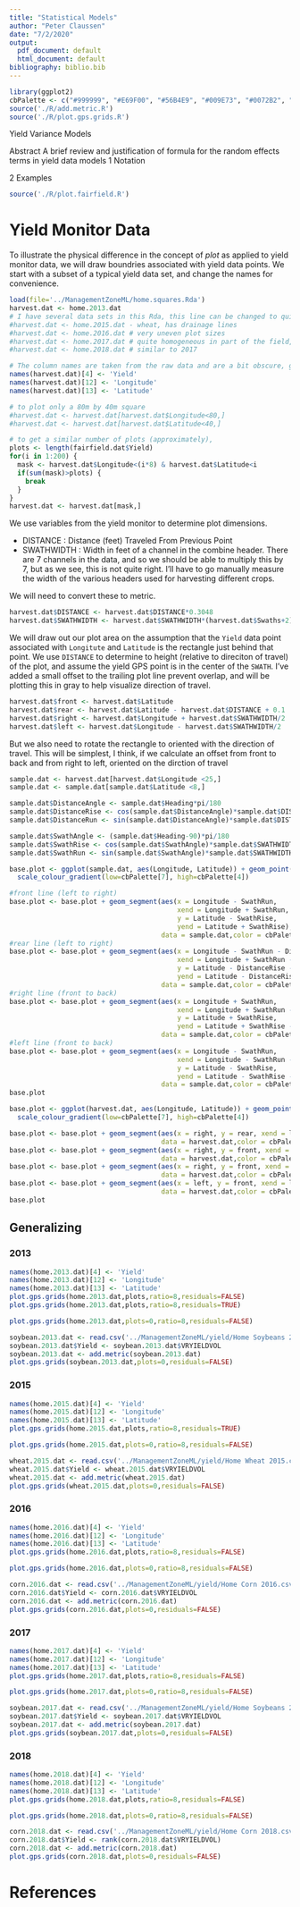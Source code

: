 ```yaml
---
title: "Statistical Models"
author: "Peter Claussen"
date: "7/2/2020"
output:
  pdf_document: default
  html_document: default
bibliography: biblio.bib
---
```


```r
library(ggplot2)
cbPalette <- c("#999999", "#E69F00", "#56B4E9", "#009E73", "#0072B2", "#D55E00", "#F0E442","#CC79A7","#000000","#734f80", "#2b5a74", "#004f39", "#787221", "#003959", "#6aaf00", "#663cd3")
source('./R/add.metric.R')
source('./R/plot.gps.grids.R')
```

Yield Variance Models


Abstract 
A brief review and justification of formula for the random effects terms in yield data models 
1 Notation 

2 Examples 


```r
source('./R/plot.fairfield.R')
```



# Yield Monitor Data

To illustrate the physical difference in the concept of *plot* as applied to yield monitor data, we will draw boundries associated with yield data points. We start with a subset of a typical yield data set, and change the names for convenience.
```r
load(file='../ManagementZoneML/home.squares.Rda')
harvest.dat <- home.2013.dat
# I have several data sets in this Rda, this line can be changed to quickly change the set.
#harvest.dat <- home.2015.dat - wheat, has drainage lines
#harvest.dat <- home.2016.dat # very uneven plot sizes
#harvest.dat <- home.2017.dat # quite homogeneous in part of the field, but some bunching
#harvest.dat <- home.2018.dat # similar to 2017

# The column names are taken from the raw data and are a bit obscure, give them more meaningful names.
names(harvest.dat)[4] <- 'Yield'
names(harvest.dat)[12] <- 'Longitude'
names(harvest.dat)[13] <- 'Latitude'

# to plot only a 80m by 40m square
#harvest.dat <- harvest.dat[harvest.dat$Longitude<80,]
#harvest.dat <- harvest.dat[harvest.dat$Latitude<40,]

# to get a similar number of plots (approximately),
plots <- length(fairfield.dat$Yield)
for(i in 1:200) {
  mask <- harvest.dat$Longitude<(i*8) & harvest.dat$Latitude<i
  if(sum(mask)>plots) {
    break
  }
}
harvest.dat <- harvest.dat[mask,]
```

We use variables from the yield monitor to determine plot dimensions. 

- DISTANCE : Distance (feet) Traveled From Previous Point
- SWATHWIDTH : Width in feet of a channel in the combine header. There are 7 channels in the data, and so we should be able to multiply this by 7, but as we see, this is not quite right. I'll have to go manually measure the width of the various headers used for harvesting different crops.

We will need to convert these to metric.
```r
harvest.dat$DISTANCE <- harvest.dat$DISTANCE*0.3048
harvest.dat$SWATHWIDTH <- harvest.dat$SWATHWIDTH*(harvest.dat$Swaths+2)*0.3048
```

We will draw out our plot area on the assumption that the `Yield` data point associated with `Longitute` and `Latitude` is the rectangle just behind that point. We use `DISTANCE` to determine to height (relative to direciton of travel) of the plot, and assume the yield GPS point is in the center of the `SWATH`. I've added a small offset to the trailing plot line prevent overlap, and will be plotting this in gray to help visualize direction of travel.

```r
harvest.dat$front <- harvest.dat$Latitude
harvest.dat$rear <- harvest.dat$Latitude - harvest.dat$DISTANCE + 0.1
harvest.dat$right <- harvest.dat$Longitude + harvest.dat$SWATHWIDTH/2
harvest.dat$left <- harvest.dat$Longitude - harvest.dat$SWATHWIDTH/2
```

But we also need to rotate the rectangle to oriented with the direction of travel. This will be simplest, I think, if we calculate an offset from front to back and from right to left, oriented on the dirction of travel


```r
sample.dat <- harvest.dat[harvest.dat$Longitude <25,]
sample.dat <- sample.dat[sample.dat$Latitude <8,]
```

```r
sample.dat$DistanceAngle <- sample.dat$Heading*pi/180
sample.dat$DistanceRise <- cos(sample.dat$DistanceAngle)*sample.dat$DISTANCE
sample.dat$DistanceRun <- sin(sample.dat$DistanceAngle)*sample.dat$DISTANCE

sample.dat$SwathAngle <- (sample.dat$Heading-90)*pi/180
sample.dat$SwathRise <- cos(sample.dat$SwathAngle)*sample.dat$SWATHWIDTH/2
sample.dat$SwathRun <- sin(sample.dat$SwathAngle)*sample.dat$SWATHWIDTH/2

base.plot <- ggplot(sample.dat, aes(Longitude, Latitude)) + geom_point(aes(colour = Yield),size = 3) +
  scale_colour_gradient(low=cbPalette[7], high=cbPalette[4])

#front line (left to right)
base.plot <- base.plot + geom_segment(aes(x = Longitude - SwathRun, 
                                          xend = Longitude + SwathRun,
                                          y = Latitude - SwathRise,
                                          yend = Latitude + SwathRise), 
                                      data = sample.dat,color = cbPalette[1],size = 1)
#rear line (left to right)
base.plot <- base.plot + geom_segment(aes(x = Longitude - SwathRun - DistanceRun, 
                                          xend = Longitude + SwathRun - DistanceRun,
                                          y = Latitude - DistanceRise - SwathRise,
                                          yend = Latitude - DistanceRise + SwathRise), 
                                      data = sample.dat,color = cbPalette[3],size = 1,linetype = "dotted")
#right line (front to back)
base.plot <- base.plot + geom_segment(aes(x = Longitude + SwathRun, 
                                          xend = Longitude + SwathRun - DistanceRun,
                                          y = Latitude + SwathRise,
                                          yend = Latitude + SwathRise - DistanceRise), 
                                      data = sample.dat,color = cbPalette[3],size = 1)
#left line (front to back)
base.plot <- base.plot + geom_segment(aes(x = Longitude - SwathRun, 
                                          xend = Longitude - SwathRun - DistanceRun,
                                          y = Latitude - SwathRise,
                                          yend = Latitude - SwathRise - DistanceRise), 
                                      data = sample.dat,color = cbPalette[3],size = 1)
base.plot
```


```r
base.plot <- ggplot(harvest.dat, aes(Longitude, Latitude)) + geom_point(aes(colour = Yield),size = 2) +
  scale_colour_gradient(low=cbPalette[7], high=cbPalette[4])

base.plot <- base.plot + geom_segment(aes(x = right, y = rear, xend = left, yend = rear), 
                                      data = harvest.dat,color = cbPalette[1])
base.plot <- base.plot + geom_segment(aes(x = right, y = front, xend = left, yend = front), 
                                      data = harvest.dat,color = cbPalette[2])
base.plot <- base.plot + geom_segment(aes(x = right, y = front, xend = right, yend = rear), 
                                      data = harvest.dat,color = cbPalette[2])
base.plot <- base.plot + geom_segment(aes(x = left, y = front, xend = left, yend = rear), 
                                      data = harvest.dat,color = cbPalette[2])
base.plot
```

\pagebreak

## Generalizing


\pagebreak

### 2013

```r
names(home.2013.dat)[4] <- 'Yield'
names(home.2013.dat)[12] <- 'Longitude'
names(home.2013.dat)[13] <- 'Latitude'
plot.gps.grids(home.2013.dat,plots,ratio=8,residuals=FALSE) 
plot.gps.grids(home.2013.dat,plots,ratio=8,residuals=TRUE) 
```


```r
plot.gps.grids(home.2013.dat,plots=0,ratio=8,residuals=FALSE) 
```

```r
soybean.2013.dat <- read.csv('../ManagementZoneML/yield/Home Soybeans 2013.csv')
soybean.2013.dat$Yield <- soybean.2013.dat$VRYIELDVOL
soybean.2013.dat <- add.metric(soybean.2013.dat)
plot.gps.grids(soybean.2013.dat,plots=0,residuals=FALSE) 
```


### 2015

```r
names(home.2015.dat)[4] <- 'Yield'
names(home.2015.dat)[12] <- 'Longitude'
names(home.2015.dat)[13] <- 'Latitude'
plot.gps.grids(home.2015.dat,plots,ratio=8,residuals=TRUE) 
```

```r
plot.gps.grids(home.2015.dat,plots=0,ratio=8,residuals=FALSE) 
```

```r
wheat.2015.dat <- read.csv('../ManagementZoneML/yield/Home Wheat 2015.csv')
wheat.2015.dat$Yield <- wheat.2015.dat$VRYIELDVOL
wheat.2015.dat <- add.metric(wheat.2015.dat)
plot.gps.grids(wheat.2015.dat,plots=0,residuals=FALSE) 
```

### 2016

```r
names(home.2016.dat)[4] <- 'Yield'
names(home.2016.dat)[12] <- 'Longitude'
names(home.2016.dat)[13] <- 'Latitude'
plot.gps.grids(home.2016.dat,plots,ratio=8,residuals=FALSE) 
```


```r
plot.gps.grids(home.2016.dat,plots=0,ratio=8,residuals=FALSE) 
```

```r
corn.2016.dat <- read.csv('../ManagementZoneML/yield/Home Corn 2016.csv')
corn.2016.dat$Yield <- corn.2016.dat$VRYIELDVOL
corn.2016.dat <- add.metric(corn.2016.dat)
plot.gps.grids(corn.2016.dat,plots=0,residuals=FALSE) 
```

### 2017

```r
names(home.2017.dat)[4] <- 'Yield'
names(home.2017.dat)[12] <- 'Longitude'
names(home.2017.dat)[13] <- 'Latitude'
plot.gps.grids(home.2017.dat,plots,ratio=8,residuals=FALSE) 
```

```r
plot.gps.grids(home.2017.dat,plots=0,ratio=8,residuals=FALSE) 
```

```r
soybean.2017.dat <- read.csv('../ManagementZoneML/yield/Home Soybeans 2017.csv')
soybean.2017.dat$Yield <- soybean.2017.dat$VRYIELDVOL
soybean.2017.dat <- add.metric(soybean.2017.dat)
plot.gps.grids(soybean.2017.dat,plots=0,residuals=FALSE) 
```

### 2018

```r
names(home.2018.dat)[4] <- 'Yield'
names(home.2018.dat)[12] <- 'Longitude'
names(home.2018.dat)[13] <- 'Latitude'
plot.gps.grids(home.2018.dat,plots,ratio=8,residuals=FALSE) 
```

```r
plot.gps.grids(home.2018.dat,plots=0,ratio=8,residuals=FALSE) 
```

```r
corn.2018.dat <- read.csv('../ManagementZoneML/yield/Home Corn 2018.csv')
corn.2018.dat$Yield <- rank(corn.2018.dat$VRYIELDVOL)
corn.2018.dat <- add.metric(corn.2018.dat)
plot.gps.grids(corn.2018.dat,plots=0,residuals=FALSE) 
```


# References

